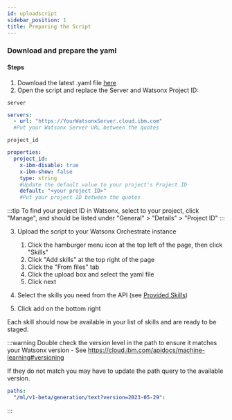 ```yaml
---
id: uploadscript
sidebar_position: 1
title: Preparing the Script
---
```


### Download and prepare the yaml
#### Steps
1. Download the latest .yaml file <a href="https://github.com/ibm-client-engineering/solution-wxo/blob/main/assets/watsonxai/scripts/JC%20-%20Watsonx%20Orchestrate%20Watsonx%20API.yml">here</a>
2. Open the script and replace the Server and Watsonx Project ID:

`server`

```yaml
servers:
  - url: "https://YourWatsonxServer.cloud.ibm.com"
  #Put your Watsonx Server URL between the quotes
```
`project_id`

```yaml
properties:
  project_id:
    x-ibm-disable: true
    x-ibm-show: false
    type: string
    #Update the default value to your project's Project ID
    default: "<your project ID>"
    #Put your project ID between the quotes
```

:::tip
To find your project ID in Watsonx, select to your project, click "Manage", and should be listed under "General" > "Details" > "Project ID"
:::

3. Upload the script to your Watsonx Orchestrate instance
    1. Click the hamburger menu icon at the top left of the page, then click "Skills"
    2. Click "Add skills" at the top right of the page
    3. Click the "From files" tab
    4. Click the upload box and select the yaml file
    5. Click next

4. Select the skills you need from the API (see <a href="/solution-wxo/watsonx/GettingStarted/skills">Provided Skills</a>)
5. Click add on the bottom right

Each skill should now be available in your list of skills and are ready to be staged.

:::warning
Double check the version level in the path to ensure it matches your Watsonx version - See https://cloud.ibm.com/apidocs/machine-learning#versioning 

If they do not match you may have to update the path query to the available version.
```yaml
paths:
  "/ml/v1-beta/generation/text?version=2023-05-29":
```
:::